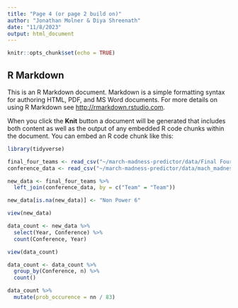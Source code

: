 ```yaml
---
title: "Page 4 (or page 2 build on)"
author: "Jonathan Molner & Diya Shreenath"
date: "11/8/2023"
output: html_document
---
```


```r
knitr::opts_chunk$set(echo = TRUE)
```

## R Markdown

This is an R Markdown document. Markdown is a simple formatting syntax for authoring HTML, PDF, and MS Word documents. For more details on using R Markdown see <http://rmarkdown.rstudio.com>.

When you click the **Knit** button a document will be generated that includes both content as well as the output of any embedded R code chunks within the document. You can embed an R code chunk like this:


```r
library(tidyverse)
```

```r
final_four_teams <- read_csv("~/march-madness-predictor/data/Final Four Teams.csv")
conference_data <- read_csv("~/march-madness-predictor/data/mach_madness_conference_list.csv")
```

```r
new_data <- final_four_teams %>%
  left_join(conference_data, by = c("Team" = "Team"))
```

```r
new_data[is.na(new_data)] <- "Non Power 6"
```

```r
view(new_data)
```

```r
data_count <- new_data %>%
  select(Year, Conference) %>%
  count(Conference, Year)
```

```r
view(data_count)
```

```r
data_count <- data_count %>%
  group_by(Conference, n) %>%
  count()
```

```r
data_count %>%
  mutate(prob_occurence = nn / 83)
```





